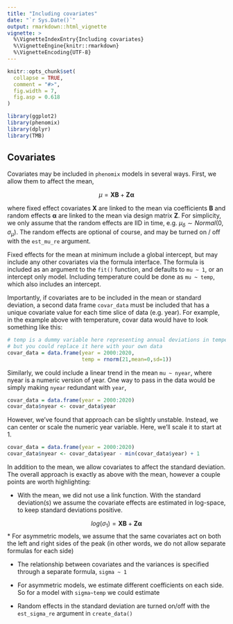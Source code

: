 ```yaml
---
title: "Including covariates"
date: "`r Sys.Date()`"
output: rmarkdown::html_vignette
vignette: >
  %\VignetteIndexEntry{Including covariates}
  %\VignetteEngine{knitr::rmarkdown}
  %\VignetteEncoding{UTF-8}
---
```


```r
knitr::opts_chunk$set(
  collapse = TRUE,
  comment = "#>",
  fig.width = 7,
  fig.asp = 0.618
)
```

```r
library(ggplot2)
library(phenomix)
library(dplyr)
library(TMB)
```

## Covariates

Covariates may be included in `phenomix` models in several ways. First, we allow them to affect the mean, 

$$\mu = \mathbf{X}\mathbf{B} + \mathbf{Z}\mathbf{\alpha}$$

where fixed effect covariates $\mathbf{X}$ are linked to the mean via coefficients $\mathbf{B}$ and random effects $\mathbf{\alpha}$ are linked to the mean via design matrix $\mathbf{Z}$. For simplicity, we only assume that the random effects are IID in time, e.g. $\mu_{\delta} \sim Normal(0,\sigma_{\mu})$. The random effects are optional of course, and may be turned on / off with the `est_mu_re` argument. 

Fixed effects for the mean at minimum include a global intercept, but may include any other covariates via the formula interface. The formula is included as an argument to the `fit()` function, and defaults to `mu ~ 1`, or an intercept only model. Including temperature could be done as `mu ~ temp`, which also includes an intercept. 

Importantly, if covariates are to be included in the mean or standard deviation, a second data frame `covar_data` must be included that has a unique covariate value for each time slice of data (e.g. year). For example, in the example above with temperature, covar data would have to look something like this:

```r
# temp is a dummy variable here representing annual deviations in temperature, 
# but you could replace it here with your own data
covar_data = data.frame(year = 2000:2020, 
                        temp = rnorm(21,mean=0,sd=1))
```

Similarly, we could include a linear trend in the mean `mu ~ nyear`, where nyear is a numeric version of year. One way to pass in the data would be simply making `nyear` redundant with `year`,

```r
covar_data = data.frame(year = 2000:2020)
covar_data$nyear <- covar_data$year
```

However, we've found that approach can be slightly unstable. Instead, we can center or scale the numeric year variable. Here, we'll scale it to start at 1. 

```r
covar_data = data.frame(year = 2000:2020)
covar_data$nyear <- covar_data$year - min(covar_data$year) + 1
```

In addition to the mean, we allow covariates to affect the standard deviation. The overall approach is exactly as above with the mean, however a couple points are worth highlighting:  

* With the mean, we did not use a link function. With the standard deviation(s) we assume the covariate effects are estimated in log-space, to keep standard deviations positive.  

$$log(\sigma_{1}) = \mathbf{X}\mathbf{B} + \mathbf{Z}\mathbf{\alpha}$$
* For asymmetric models, we assume that the same covariates act on both the left and right sides of the peak (in other words, we do not allow separate formulas for each side)  

* The relationship between covariates and the variances is specified through a separate formula, `sigma ~ 1`  

* For asymmetric models, we estimate different coefficients on each side. So for a model with `sigma~temp` we could estimate  

* Random effects in the standard deviation are turned on/off with the `est_sigma_re` argument in `create_data()`  
